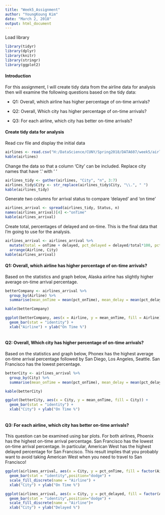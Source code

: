 ---
title: "Week5_Assignment"
author: "YoungKoung Kim"
date: "March 2, 2018"
output: html_document
---

Load library
```{r message=FALSE}
library(tidyr)
library(dplyr)
library(knitr)
library(stringr)
library(ggplot2)
```

#### Introduction
For this assignment, I will create tidy data from the airline data for analysis then will examine the following questions based on the tidy data:

* Q1: Overall, which airline has higher percentage of on-time arrivals?

* Q2: Overall, Which city has higher percentage of on-time arrivals?

* Q3: For each airline, which city has better on-time arrivals?

#### Create tidy data for analysis
Read csv file and display the initial data
```{r}
airlines <- read.csv("H:/DataScience/CUNY/Spring2018/DATA607/week5/airlines.csv", header= TRUE)
kable(airlines)
```

Change the data so that a column 'City' can be included. Replace city names that have '.' with ' ' 
```{r}
airlines_tidy <- gather(airlines, "City", "n", 3:7)
airlines_tidy$City <- str_replace(airlines_tidy$City, "\\.", " ")
kable(airlines_tidy)
```

Generate two columns for arrival status to compare 'delayed' and 'on time' 
```{r}
airlines_arrival <- spread(airlines_tidy, Status, n)
names(airlines_arrival)[4] <-"onTime"
kable(airlines_arrival)

```

Create total, percentages of delayed and on-time. This is the final data that I'm going to use for the analysis.  
```{r}
airlines_arrival <- airlines_arrival %>%
  mutate(total = onTime + delayed, pct_delayed = delayed/total*100, pct_onTime = onTime/total*100) %>% 
  arrange(Airline, City)
kable(airlines_arrival)

```

#### Q1: Overall, which airline has higher percentage of on-time arrivals?

Based on the statistics and graph below, Alaska airline has slightly higher average on-time arrival percentage. 

```{r}
betterCompany <- airlines_arrival %>%
  group_by(Airline) %>%
  summarise(mean_onTime = mean(pct_onTime), mean_delay = mean(pct_delayed), n = n())

kable(betterCompany)
```

```{r}
ggplot(betterCompany, aes(x = Airline, y = mean_onTime, fill = Airline)) + 
  geom_bar(stat = "identity") +
  xlab("Airline") + ylab("On Time %")
  
```

#### Q2: Overall, Which city has higher percentage of on-time arrivals?

Based on the statistics and graph below, Phonex has the highest average on-time arrival percentage followed by San Diego, Los Angeles, Seattle. San Francisco has the lowest percentage. 

```{r}
betterCity <- airlines_arrival %>%
  group_by(City) %>%
  summarise(mean_onTime = mean(pct_onTime), mean_delay = mean(pct_delayed), n = n())

kable(betterCity)
```

```{r}
ggplot(betterCity, aes(x = City, y = mean_onTime, fill = City)) + 
  geom_bar(stat = "identity") +
  xlab("City") + ylab("On Time %")
  
```

#### Q3: For each airline, which city has better on-time arrivals?
This question can be examined using bar plots. For both airlines, Phoenix has the highest on-time arrival percentage. San Francisco has the lowest on-time arrival percentage. In particular, American West has the highest delayed percentage for San Francisco. This result implies that you probably want to avoid taking American West when you need to travel to San Francisco!     

```{r}
ggplot(airlines_arrival, aes(x = City, y = pct_onTime, fill = factor(Airline))) + 
  geom_bar(stat = "identity",position="dodge") +
  scale_fill_discrete(name = "Airline") +
  xlab("City") + ylab("On Time %")

ggplot(airlines_arrival, aes(x = City, y = pct_delayed, fill = factor(Airline))) + 
  geom_bar(stat = "identity",position="dodge") +
  scale_fill_discrete(name = "Airline")+
  xlab("City") + ylab("Delayed %")  

```



